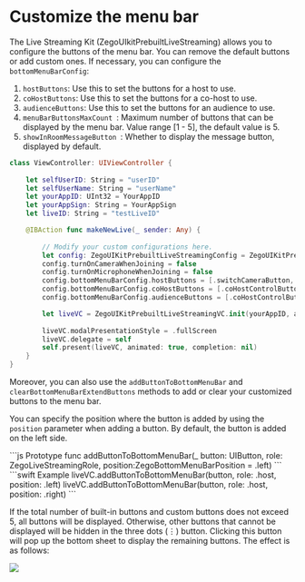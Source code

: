 # Customize the menu bar


The Live Streaming Kit (ZegoUIkitPrebuiltLiveStreaming) allows you to configure the buttons of the menu bar. You can remove the default buttons or add custom ones. If necessary, you can configure the `bottomMenuBarConfig`:

1. `hostButtons`: Use this to set the buttons for a host to use.
2. `coHostButtons`: Use this to set the buttons for a co-host to use.
3. `audienceButtons`: Use this to set the buttons for an audience to use.
4. `menuBarButtonsMaxCount `: Maximum number of buttons that can be displayed by the menu bar. Value range [1 - 5], the default value is 5.
5. `showInRoomMessageButton `: Whether to display the message button, displayed by default.

```swift
class ViewController: UIViewController {
    
    let selfUserID: String = "userID"
    let selfUserName: String = "userName"
    let yourAppID: UInt32 = YourAppID
    let yourAppSign: String = YourAppSign
    let liveID: String = "testLiveID"

    @IBAction func makeNewLive(_ sender: Any) {
        
        // Modify your custom configurations here.
        let config: ZegoUIKitPrebuiltLiveStreamingConfig = ZegoUIKitPrebuiltLiveStreamingConfig.host([ZegoUIKitSignalingPlugin()])
        config.turnOnCameraWhenJoining = false
        config.turnOnMicrophoneWhenJoining = false
        config.bottomMenuBarConfig.hostButtons = [.switchCameraButton,.toggleMicrophoneButton,.toggleCameraButton]
        config.bottomMenuBarConfig.coHostButtons = [.coHostControlButton,.switchCameraButton,.toggleMicrophoneButton,.toggleCameraButton]
        config.bottomMenuBarConfig.audienceButtons = [.coHostControlButton]

        let liveVC = ZegoUIKitPrebuiltLiveStreamingVC.init(yourAppID, appSign: yourAppSign, userID: selfUserID, userName: self.selfUserName ?? "", liveID: liveID, config: config)
        
        liveVC.modalPresentationStyle = .fullScreen
        liveVC.delegate = self
        self.present(liveVC, animated: true, completion: nil)
    }
}
```

Moreover, you can also use the `addButtonToBottomMenuBar` and `clearBottomMenuBarExtendButtons` methods to add or clear your customized buttons to the menu bar. 

You can specify the position where the button is added by using the `position` parameter when adding a button. By default, the button is added on the left side.


<CodeGroup>
```js Prototype
func addButtonToBottomMenuBar(_ button: UIButton, role: ZegoLiveStreamingRole, position:ZegoBottomMenuBarPosition = .left)
```
```swift Example
liveVC.addButtonToBottomMenuBar(button, role: .host, position: .left)
liveVC.addButtonToBottomMenuBar(button, role: .host, position: .right)
```
</CodeGroup>


If the total number of built-in buttons and custom buttons does not exceed 5, all buttons will be displayed.
Otherwise, other buttons that cannot be displayed will be hidden in the three dots (⋮) button. Clicking this button will pop up the bottom sheet to display the remaining buttons. The effect is as follows:

<Frame width="30%" height="auto" caption="">
  <img src="https://storage.zego.im/sdk-doc/Pics/ZegoUIKit/live/live_buttom_menu_bar.gif" />
</Frame>
